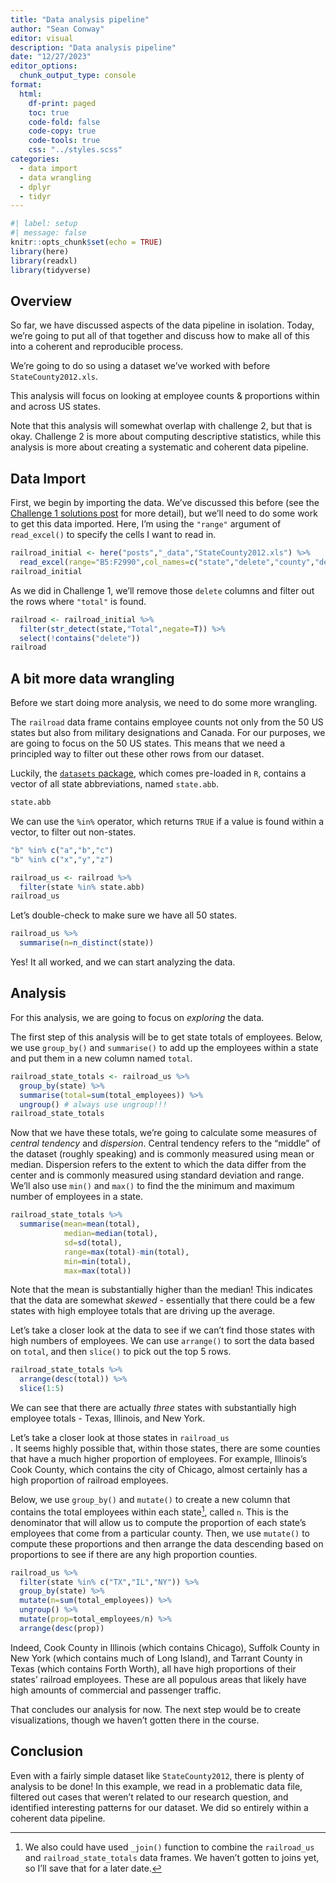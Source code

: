 ```yaml
---
title: "Data analysis pipeline"
author: "Sean Conway"
editor: visual
description: "Data analysis pipeline"  
date: "12/27/2023"
editor_options: 
  chunk_output_type: console
format:
  html:
    df-print: paged
    toc: true
    code-fold: false
    code-copy: true
    code-tools: true
    css: "../styles.scss"
categories:
  - data import
  - data wrangling
  - dplyr
  - tidyr
---
```


```r
#| label: setup
#| message: false
knitr::opts_chunk$set(echo = TRUE)
library(here)
library(readxl)
library(tidyverse)
```

## Overview

So far, we have discussed aspects of the data pipeline in isolation. Today, we're going to put all of that together and discuss how to make all of this into a coherent and reproducible process.

We're going to do so using a dataset we've worked with before `StateCounty2012.xls`.

This analysis will focus on looking at employee counts & proportions within and across US states.

Note that this analysis will somewhat overlap with challenge 2, but that is okay. Challenge 2 is more about computing descriptive statistics, while this analysis is more about creating a systematic and coherent data pipeline.

## Data Import

First, we begin by importing the data. We've discussed this before (see the [Challenge 1 solutions post](https://sp-conway.github.io/DACSS_601_W24/posts/challenge1_solutions.html) for more detail), but we'll need to do some work to get this data imported. Here, I'm using the `"range"` argument of `read_excel()` to specify the cells I want to read in.

```r
railroad_initial <- here("posts","_data","StateCounty2012.xls") %>%
  read_excel(range="B5:F2990",col_names=c("state","delete","county","delete","total_employees"))
railroad_initial
```

As we did in Challenge 1, we'll remove those `delete` columns and filter out the rows where `"total"` is found.

```r
railroad <- railroad_initial %>%
  filter(str_detect(state,"Total",negate=T)) %>%
  select(!contains("delete"))
railroad
```

## A bit more data wrangling

Before we start doing more analysis, we need to do some more wrangling.

The `railroad` data frame contains employee counts not only from the 50 US states but also from military designations and Canada. For our purposes, we are going to focus on the 50 US states. This means that we need a principled way to filter out these other rows from our dataset.

Luckily, the [`datasets` package](https://stat.ethz.ch/R-manual/R-devel/library/datasets/html/00Index.html), which comes pre-loaded in `R`, contains a vector of all state abbreviations, named `state.abb`.

```r
state.abb
```

We can use the `%in%` operator, which returns `TRUE` if a value is found within a vector, to filter out non-states.

```r
"b" %in% c("a","b","c")
"b" %in% c("x","y","z")
```

```r
railroad_us <- railroad %>%
  filter(state %in% state.abb)
railroad_us
```

Let's double-check to make sure we have all 50 states.

```r
railroad_us %>%
  summarise(n=n_distinct(state))
```

Yes! It all worked, and we can start analyzing the data.

## Analysis

For this analysis, we are going to focus on *exploring* the data.

The first step of this analysis will be to get state totals of employees. Below, we use `group_by()` and `summarise()` to add up the employees within a state and put them in a new column named `total`.

```r
railroad_state_totals <- railroad_us %>%
  group_by(state) %>%
  summarise(total=sum(total_employees)) %>%
  ungroup() # always use ungroup!!!
railroad_state_totals
```

Now that we have these totals, we're going to calculate some measures of *central tendency* and *dispersion*. Central tendency refers to the "middle" of the dataset (roughly speaking) and is commonly measured using mean or median. Dispersion refers to the extent to which the data differ from the center and is commonly measured using standard deviation and range. We'll also use `min()` and `max()` to find the the minimum and maximum number of employees in a state.

```r
railroad_state_totals %>%
  summarise(mean=mean(total),
            median=median(total),
            sd=sd(total),
            range=max(total)-min(total),
            min=min(total),
            max=max(total))
```

Note that the mean is substantially higher than the median! This indicates that the data are somewhat *skewed* - essentially that there could be a few states with high employee totals that are driving up the average.

Let's take a closer look at the data to see if we can't find those states with high numbers of employees. We can use `arrange()` to sort the data based on `total`, and then `slice()` to pick out the top 5 rows.

```r
railroad_state_totals %>%
  arrange(desc(total)) %>%
  slice(1:5)
```

We can see that there are actually *three* states with substantially high employee totals - Texas, Illinois, and New York.

Let's take a closer look at those states in `railroad_us`\
. It seems highly possible that, within those states, there are some counties that have a much higher proportion of employees. For example, Illinois's Cook County, which contains the city of Chicago, almost certainly has a high proportion of railroad employees.

Below, we use `group_by()` and `mutate()` to create a new column that contains the total employees within each state[^1], called `n`. This is the denominator that will allow us to compute the proportion of each state's employees that come from a particular county. Then, we use `mutate()` to compute these proportions and then arrange the data descending based on proportions to see if there are any high proportion counties.

[^1]: We also could have used `_join()` function to combine the `railroad_us` and `railroad_state_totals` data frames. We haven't gotten to joins yet, so I'll save that for a later date.

```r
railroad_us %>%
  filter(state %in% c("TX","IL","NY")) %>%
  group_by(state) %>%
  mutate(n=sum(total_employees)) %>%
  ungroup() %>%
  mutate(prop=total_employees/n) %>%
  arrange(desc(prop))
```

Indeed, Cook County in Illinois (which contains Chicago), Suffolk County in New York (which contains much of Long Island), and Tarrant County in Texas (which contains Forth Worth), all have high proportions of their states' railroad employees. These are all populous areas that likely have high amounts of commercial and passenger traffic.

That concludes our analysis for now. The next step would be to create visualizations, though we haven't gotten there in the course.

## Conclusion

Even with a fairly simple dataset like `StateCounty2012`, there is plenty of analysis to be done! In this example, we read in a problematic data file, filtered out cases that weren't related to our research question, and identified interesting patterns for our dataset. We did so entirely within a coherent data pipeline.
